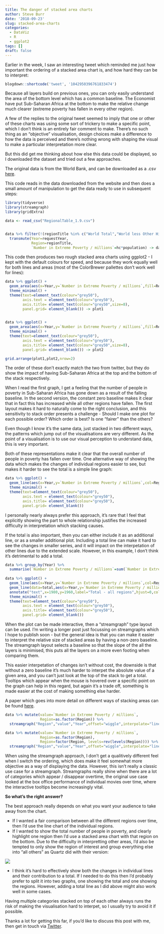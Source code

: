 ```yaml
---
title: The danger of stacked area charts
author: Steve Burr
date: '2018-09-23'
slug: stacked-area-charts
categories:
  - DataViz
  - R
  - ggplot2
tags: []
draft: false
---
```


Earlier in the week, I saw an interesting tweet which reminded me just how important the ordering of a stacked area chart is, and how hard they can be to interpret:

```r
blogdown::shortcode('tweet', '1042950396761833474')
```

Because all layers build on previous ones, you can only easily understand the area of the bottom level which has a common baseline. The Economist have put Sub-Saharan Africa at the bottom to make the relative change much clearer (extreme poverty has fallen in every other region).

A few of the replies to the original tweet seemed to imply that one or other of these charts was using some sort of trickery to make a specific point, which I don't think is an entirely fair comment to make. There's no such thing as an "objective" visualisation, design choices make a difference to how the data is perceived and there's nothing wrong with shaping the visual to make a particular interpretation more clear.

But this did get me thinking about how else this data could be displayed, so I downloaded the dataset and tried out a few approaches.

The original data is from the World Bank, and can be downloaded as a .csv [here](http://iresearch.worldbank.org/PovcalNet/povDuplicateWB.aspx).


This code reads in the data downloaded from the website and then does a small amount of manipulation to get the data ready to use in subsequent steps:

```r
library(tidyverse)
library(streamgraph)
library(gridExtra)

data <- read_csv("RegionalTable_1.9.csv")


data %>% filter(!(regionTitle %in% c("World Total","World less Other High Income"))) %>%
  transmute(Year=requestYear,
            Region=regionTitle,
            `Number in Extreme Poverty / millions`=hc*population) -> data
```


This code then produces two rough stacked area charts using ggplot2 - I kept with the default colours for speed, and because they work equally well for both lines and areas (most of the ColorBrewer pallettes don't work well for lines):


```r

data %>% ggplot() +
  geom_area(aes(x=Year,y=`Number in Extreme Poverty / millions`,fill=Region),position = position_stack(reverse = TRUE)) +
  theme_minimal() +
  theme(text=element_text(colour="grey50"),
        axis.text = element_text(colour="grey50"),
        axis.title= element_text(colour="grey50",size=8),
        panel.grid= element_blank()) -> plot1
 

data %>% ggplot() +
  geom_area(aes(x=Year,y=`Number in Extreme Poverty / millions`,fill=Region),position = position_stack(reverse = FALSE))  +
  theme_minimal() +
  theme(text=element_text(colour="grey50"),
        axis.text = element_text(colour="grey50"),
        axis.title= element_text(colour="grey50",size=8),
        panel.grid= element_blank()) -> plot2

grid.arrange(plot1,plot2,nrow=2)

```

The order of these don't exactly match the two from twitter, but they do show the impact of having Sub-Saharan Africa at the top and the bottom of the stack respectively.

When I read the first graph, I get a feeling that the number of people in poverty in Sub-Saharan Africa has gone down as a result of the falling baseline. In the second version, the constant zero baseline makes it clear that in fact this has increased while all other regions have fallen. The first layout makes it hard to naturally come to the right conclusion, and this sensitivity to stack order presents a challenge - Should I make one plot for each possible order? Which order is best? Is one "fairer" than the others?

Even though I know it's the same data, just stacked in two different ways, the patterns which jump out of the visualisations are very different. As the point of a visualisation is to use our visual perception to understand data, this is very important.

Both of these representations make it clear that the overall number of people in poverty has fallen over time. One alternative way of showing the data which makes the changes of individual regions easier to see, but makes it harder to see the total is a simple line graph:


```r
data %>% ggplot() +
  geom_line(aes(x=Year,y=`Number in Extreme Poverty / millions`,col=Region),size=1.1)  +
  theme_minimal() +
  theme(text=element_text(colour="grey50"),
        axis.text = element_text(colour="grey50"),
        axis.title= element_text(colour="grey50"),
        panel.grid= element_blank())
```

I personally nearly always prefer this approach, it's rare that I feel that explicitly showing the part to whole relationship justifies the increased difficulty in interpretation which stacking causes.

If the total is also important, then you can either include it as an additional line, or as a smaller additional plot. Including a total line can make it hard to see the changes in smaller series, and it will impact on the interpetation of other lines due to the extended scale. However, in this example, I don't think it's detrimental to add a total.


```r
data %>% group_by(Year) %>% 
  summarise(`Number in Extreme Poverty / millions`=sum(`Number in Extreme Poverty / millions`)) -> total
  
data %>% ggplot() +
  geom_line(aes(x=Year,y=`Number in Extreme Poverty / millions`,col=Region),size=1.1)  +
  geom_line(data=total,aes(x=Year,y=`Number in Extreme Poverty / millions`),size=1.1,colour="grey50")+
  annotate("text",x=1980,y=1960,label="Total - all regions",hjust=0,col="grey50") +
  theme_minimal() +
  theme(text=element_text(colour="grey50"),
        axis.text = element_text(colour="grey50"),
        axis.title= element_text(colour="grey50"),
        panel.grid= element_blank())

```


When the plot can be made interactive, then a "streamgraph" type layout can be used. I'm writing a longer post just focussing on streamgraphs which I hope to publish soon - but the general idea is that you can make it easier to interpret the relative size of stacked areas by having a non-zero baseline. The streamgraph layout selects a baseline so that the slope of the all the layers is minimised, this puts all the layers on a more even footing when comparing them. 

This easier interpetation of changes isn't without cost, the downside is that without a zero baseline it's much harder to interpet the absolute value of a given area, and you can't just look at the top of the stack to get a total. Tooltips which appear when the mouse is hovered over a specific point on the graph can help in this regard, but again it's a trade off, something is made easier at the cost of making something else harder.

A paper which goes into more detail on different ways of stacking areas can be found [here](http://leebyron.com/streamgraph/).

```r
data %>% mutate(value=`Number in Extreme Poverty / millions`,
                Region=as.factor(Region)) %>%
  streamgraph("Region","value","Year",offset="wiggle",interpolate="linear")

```

```r
data %>% mutate(value=`Number in Extreme Poverty / millions`,
                Region=as.factor(Region),
                Region=factor(Region, levels=rev(levels(Region)))) %>%
  streamgraph("Region","value","Year",offset="wiggle",interpolate="linear")
```


When using the streamgraph approach, I don't get a qualitively different feel when I switch the ordering, which does make it feel somewhat more objective as a way of displaying the data. However, this isn't really a classic use case for a streamgraph. Streamgraphs really shine when there are a lot of categories which appear / disappear overtime, the original use case looked at the box office performance of individual movies over time, where the interactive tooltips become increasingly vital.

**So what's the right answer?**

The best approach really depends on what you want your audience to take away from the chart.

* If I wanted a fair comparison between all the different regions over time, then I'd use the line chart of the individual regions.
* If I wanted to show the total number of people in poverty, and clearly highlight one region then I'd use a stacked area chart with that region on the bottom. Due to the difficulty in interpretting other areas, I'd also be tempted to only show the region of interest and group everything else into "all others" as Quartz did with their version:

![](/post/2018-09-23-stacked-area-charts_files/Quartz.jpg)

* I think it's hard to effectively show both the changes in individual lines and their contribution to a total. If I needed to do this then I'd probably prefer to split it into two graphs, one showing the total and one showing the regions. However, adding a total line as I did above might also work well in some cases.

Having multiple categories stacked on top of each other always runs the risk of making the visualisation hard to interpet, so I usually try to avoid it if possible.


Thanks a lot for getting this far, if you'd like to discuss this post with me, then get in touch via [Twitter](http://www.twitter.com/stevejburr).

